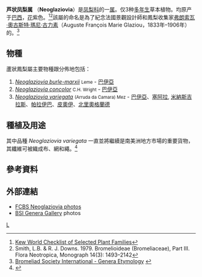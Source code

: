 {{Automatic Taxobox
| taxon = Neoglaziovia
| authority = Mez
|image = Neoglaziovia concolor CBM.png
|image_caption = ''Neoglaziovia concolor''，<br>1910年繪<ref>J.N. Fitch (d. 1927) - Curtis's Botanical Magazine v.136 [ser.4:v.6] (1910)</ref>
}}
'''芦状凤梨属''' （'''Neoglaziovia'''）是[[凤梨科|凤梨科]]的一[[属|属]]。仅3种[[多年生|多年生]]草本植物。均原产于[[巴西|巴西]]，[[花|花]]紫色。<ref>[http://apps.kew.org/wcsp/namedetail.do?name_id=255279 Kew World Checklist of Selected Plant Families]</ref><ref>Smith, L.B. & R. J. Downs. 1979. Bromelioideae (Bromeliaceae), Part III. Flora Neotropica, Monograph 14(3): 1493–2142</ref>該屬的命名是為了紀念法國景觀設計師和鳳梨收集家[[弗朗索瓦·奧古斯特·瑪尼·古力素|弗朗索瓦·奧古斯特·瑪尼·古力素]]（Auguste François Marie Glaziou，1833年–1906年）的。<ref>[http://bsi.org/brom_info/genera.html/ Bromeliad Society International - Genera Etymology] {{webarchive|url=https://web.archive.org/web/20070203011214/http://www.bsi.org/brom_info/genera.html |date=2007-02-03 }}</ref>

==物種==
蘆狀鳳梨屬主要物種跟分佈地包括：
# ''[[Neoglaziovia_burle-marxii|Neoglaziovia burle-marxii]]'' <small>Leme</small> - [[巴伊亞|巴伊亞]]
# ''[[Neoglaziovia_concolor|Neoglaziovia concolor]]'' <small>C.H. Wright</small> - [[巴伊亞|巴伊亞]]
# ''[[Neoglaziovia_variegata|Neoglaziovia variegata]]'' <small>(Arruda da Camara) Mez</small> - [[巴伊亞|巴伊亞]]、[[塞阿拉|塞阿拉]], [[米納斯吉拉斯州|米納斯吉拉斯]]、[[帕拉伊巴|帕拉伊巴]]、[[皮奧伊|皮奧伊]]、[[北里奧格蘭德州|北里奧格蘭德]]

==種植及用途==
其中品種 ''Neoglaziovia variegata'' 一直並將繼續是南美洲地方市場的重要貨物，其纖維可被織成布、網和繩。<ref>{{Cite web |url=http://www.britannica.com/eb/article-9055269/Neoglaziovia |title=''Neoglaziovia'' - Britannica Online Encyclopedia |access-date=2015-06-02 |archive-date=2008-01-01 |archive-url=https://web.archive.org/web/20080101190038/http://www.britannica.com/eb/article-9055269/Neoglaziovia |dead-url=no }}</ref>

==參考資料==
<references/>

==外部連結==
{{commonscat|Neoglaziovia}}

*[http://fcbs.org/pictures/Neoglaziovia.htm FCBS Neoglaziovia photos] {{Wayback|url=http://fcbs.org/pictures/Neoglaziovia.htm |date=20210411001644 }}
*[https://web.archive.org/web/20160303213903/http://www.bsi.org/brom_info/gallery/Neoglaziovia/ BSI Genera Gallery] photos

{{taxonbar}}
[[Category:凤梨科|L]]
